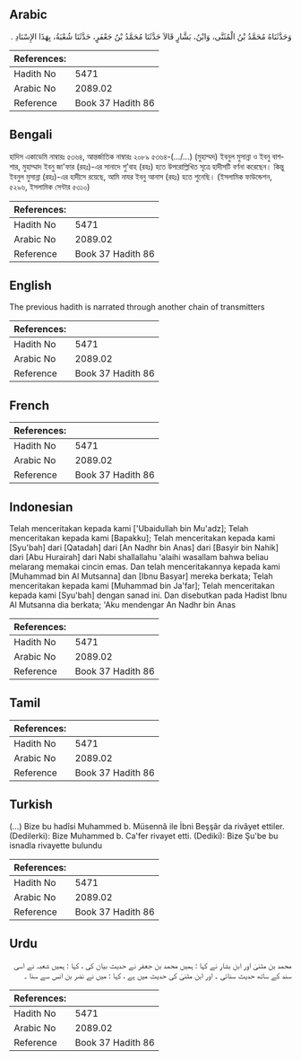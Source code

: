 ## Arabic


<div dir="rtl" lang="ar" style={{fontSize:'larger',backgroundColor:'#f8f9fa',padding:20}}>
وَحَدَّثَنَاهُ مُحَمَّدُ بْنُ الْمُثَنَّى، وَابْنُ، بَشَّارٍ قَالاَ حَدَّثَنَا مُحَمَّدُ بْنُ جَعْفَرٍ، حَدَّثَنَا شُعْبَةُ، بِهَذَا الإِسْنَادِ ‏.‏
</div>
<div style={{backgroundColor:'#f8f9fa',padding:20, marginBottom: 10}}><table> <thead> <tr> <th>References:</th> <th></th> </tr> </thead> <tbody><tr><td>Hadith No</td><td>5471</td></tr><tr><td>Arabic No</td><td>2089.02</td></tr><tr><td>Reference</td><td>Book 37 Hadith 86</td></tr></tbody></table></div>

## Bengali


<div dir="ltr" lang="bn" style={{fontSize:'larger',backgroundColor:'#f8f9fa',padding:20}}>
হাদিস একাডেমি নাম্বারঃ ৫৩৬৪, আন্তর্জাতিক নাম্বারঃ ২০৮৯ ৫৩৬৪-(.../...) (মুহাম্মদ) ইবনুল মুসান্না ও ইবনু বাশশার, মুহাম্মাদ ইবনু জা'ফার (রহঃ)-এর সানাদে শু’বাহ (রহঃ) হতে উপরোল্লিখিত সূত্রে হাদীসটি বর্ণনা করেছেন। কিন্তু ইবনুল মুসান্না (রহঃ)-এর হাদীসে রয়েছে, আমি নাযর ইবনু আনাস (রহঃ) হতে শুনেছি। (ইসলামিক ফাউন্ডেশন, ৫২৯৬, ইসলামিক সেন্টার ৫৩১০)
</div>
<div style={{backgroundColor:'#f8f9fa',padding:20, marginBottom: 10}}><table> <thead> <tr> <th>References:</th> <th></th> </tr> </thead> <tbody><tr><td>Hadith No</td><td>5471</td></tr><tr><td>Arabic No</td><td>2089.02</td></tr><tr><td>Reference</td><td>Book 37 Hadith 86</td></tr></tbody></table></div>

## English


<div dir="ltr" lang="en" style={{fontSize:'larger',backgroundColor:'#f8f9fa',padding:20}}>
The previous hadith is narrated through another chain of transmitters
</div>
<div style={{backgroundColor:'#f8f9fa',padding:20, marginBottom: 10}}><table> <thead> <tr> <th>References:</th> <th></th> </tr> </thead> <tbody><tr><td>Hadith No</td><td>5471</td></tr><tr><td>Arabic No</td><td>2089.02</td></tr><tr><td>Reference</td><td>Book 37 Hadith 86</td></tr></tbody></table></div>

## French


<div dir="ltr" lang="fr" style={{fontSize:'larger',backgroundColor:'#f8f9fa',padding:20}}>

</div>
<div style={{backgroundColor:'#f8f9fa',padding:20, marginBottom: 10}}><table> <thead> <tr> <th>References:</th> <th></th> </tr> </thead> <tbody><tr><td>Hadith No</td><td>5471</td></tr><tr><td>Arabic No</td><td>2089.02</td></tr><tr><td>Reference</td><td>Book 37 Hadith 86</td></tr></tbody></table></div>

## Indonesian


<div dir="ltr" lang="id" style={{fontSize:'larger',backgroundColor:'#f8f9fa',padding:20}}>
Telah menceritakan kepada kami ['Ubaidullah bin Mu'adz]; Telah menceritakan kepada kami [Bapakku]; Telah menceritakan kepada kami [Syu'bah] dari [Qatadah] dari [An Nadhr bin Anas] dari [Basyir bin Nahik] dari [Abu Hurairah] dari Nabi shallallahu 'alaihi wasallam bahwa beliau melarang memakai cincin emas. Dan telah menceritakannya kepada kami [Muhammad bin Al Mutsanna] dan [Ibnu Basyar] mereka berkata; Telah menceritakan kepada kami [Muhammad bin Ja'far]; Telah menceritakan kepada kami [Syu'bah] dengan sanad ini. Dan disebutkan pada Hadist Ibnu Al Mutsanna dia berkata; 'Aku mendengar An Nadhr bin Anas
</div>
<div style={{backgroundColor:'#f8f9fa',padding:20, marginBottom: 10}}><table> <thead> <tr> <th>References:</th> <th></th> </tr> </thead> <tbody><tr><td>Hadith No</td><td>5471</td></tr><tr><td>Arabic No</td><td>2089.02</td></tr><tr><td>Reference</td><td>Book 37 Hadith 86</td></tr></tbody></table></div>

## Tamil


<div dir="ltr" lang="ta" style={{fontSize:'larger',backgroundColor:'#f8f9fa',padding:20}}>

</div>
<div style={{backgroundColor:'#f8f9fa',padding:20, marginBottom: 10}}><table> <thead> <tr> <th>References:</th> <th></th> </tr> </thead> <tbody><tr><td>Hadith No</td><td>5471</td></tr><tr><td>Arabic No</td><td>2089.02</td></tr><tr><td>Reference</td><td>Book 37 Hadith 86</td></tr></tbody></table></div>

## Turkish


<div dir="ltr" lang="tr" style={{fontSize:'larger',backgroundColor:'#f8f9fa',padding:20}}>
(…) Bize bu hadîsi Muhammed b. Müsennâ ile İbni Beşşâr da rivâyet ettiler. (Dedilerki): Bize Muhammed b. Ca'fer rivayet etti. (Dediki): Bize Şu'be bu isnadla rivayette bulundu
</div>
<div style={{backgroundColor:'#f8f9fa',padding:20, marginBottom: 10}}><table> <thead> <tr> <th>References:</th> <th></th> </tr> </thead> <tbody><tr><td>Hadith No</td><td>5471</td></tr><tr><td>Arabic No</td><td>2089.02</td></tr><tr><td>Reference</td><td>Book 37 Hadith 86</td></tr></tbody></table></div>

## Urdu


<div dir="rtl" lang="ur" style={{fontSize:'larger',backgroundColor:'#f8f9fa',padding:20}}>
محمد بن مثنیٰ اور ابن بشار نے کہا : ہمیں محمد بن جعفر نے حدیث بیان کی ، کہا : ہمیں شعبہ نے اسی سند کے ساتھ حدیث سنائی ۔ اور ابن مثنیٰ کی حدیث میں ہے ، کہا : میں نے نضر بن انس سے سنا ۔
</div>
<div style={{backgroundColor:'#f8f9fa',padding:20, marginBottom: 10}}><table> <thead> <tr> <th>References:</th> <th></th> </tr> </thead> <tbody><tr><td>Hadith No</td><td>5471</td></tr><tr><td>Arabic No</td><td>2089.02</td></tr><tr><td>Reference</td><td>Book 37 Hadith 86</td></tr></tbody></table></div>